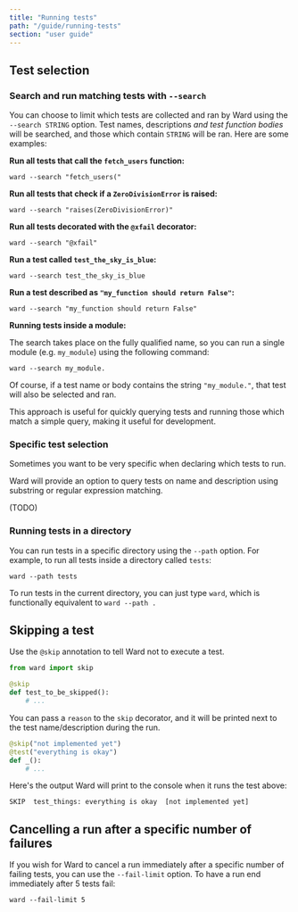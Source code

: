 ```yaml
---
title: "Running tests"
path: "/guide/running-tests"
section: "user guide"
---
```


## Test selection

### Search and run matching tests with `--search`

You can choose to limit which tests are collected and ran by Ward 
using the `--search STRING` option. Test names, descriptions *and test function bodies*
will be searched, and those which contain `STRING` will be ran. Here are
some examples:

**Run all tests that call the `fetch_users` function:**
```text
ward --search "fetch_users("
```

**Run all tests that check if a `ZeroDivisionError` is raised:**
```text
ward --search "raises(ZeroDivisionError)"
```

**Run all tests decorated with the `@xfail` decorator:**
```text
ward --search "@xfail"
```

**Run a test called `test_the_sky_is_blue`:**

```text
ward --search test_the_sky_is_blue
```

**Run a test described as `"my_function should return False"`:**

```text
ward --search "my_function should return False"
```

**Running tests inside a module:**

The search takes place on the fully qualified name, so you can run a single
module (e.g. `my_module`) using the following command:

```text
ward --search my_module.
```

Of course, if a test name or body contains the string `"my_module."`, that test
will also be selected and ran. 

This approach is useful for quickly querying tests and running those which match a
simple query, making it useful for development.

### Specific test selection

Sometimes you want to be very specific when declaring which tests to run.

Ward will provide an option to query tests on name and description using substring
or regular expression matching.

(TODO)

### Running tests in a directory

You can run tests in a specific directory using the `--path` option.
For example, to run all tests inside a directory called `tests`:

```text
ward --path tests
```

To run tests in the current directory, you can just type `ward`, which
is functionally equivalent to `ward --path .`

## Skipping a test

Use the `@skip` annotation to tell Ward not to execute a test.

```python
from ward import skip

@skip
def test_to_be_skipped():
    # ...
```

You can pass a `reason` to the `skip` decorator, and it will be printed
next to the test name/description during the run.

```python
@skip("not implemented yet")
@test("everything is okay")
def _():
    # ...
```

Here's the output Ward will print to the console when it runs the test above:

```text
SKIP  test_things: everything is okay  [not implemented yet]
```

## Cancelling a run after a specific number of failures

If you wish for Ward to cancel a run immediately after a specific number of failing tests,
you can use the `--fail-limit` option. To have a run end immediately after 5 tests fail:

```text
ward --fail-limit 5
```
